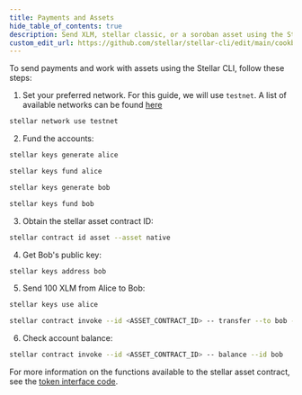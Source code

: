 ```yaml
---
title: Payments and Assets
hide_table_of_contents: true
description: Send XLM, stellar classic, or a soroban asset using the Stellar CLI
custom_edit_url: https://github.com/stellar/stellar-cli/edit/main/cookbook/payments-and-assets.mdx
---
```


To send payments and work with assets using the Stellar CLI, follow these steps:

1. Set your preferred network. For this guide, we will use `testnet`. A list of available networks can be found [here](https://developers.stellar.org/docs/networks)

```bash
stellar network use testnet
```

2. Fund the accounts:

```bash
stellar keys generate alice
```

```bash
stellar keys fund alice
```

```bash
stellar keys generate bob
```

```bash
stellar keys fund bob
```

3. Obtain the stellar asset contract ID:

```bash
stellar contract id asset --asset native
```

4. Get Bob's public key:

```bash
stellar keys address bob
```

5. Send 100 XLM from Alice to Bob:

```bash
stellar keys use alice
```

```bash
stellar contract invoke --id <ASSET_CONTRACT_ID> -- transfer --to bob --from alice --amount 100
```

6. Check account balance:

```bash
stellar contract invoke --id <ASSET_CONTRACT_ID> -- balance --id bob
```

For more information on the functions available to the stellar asset contract, see the [token interface code](https://developers.stellar.org/docs/tokens/token-interface#code).
